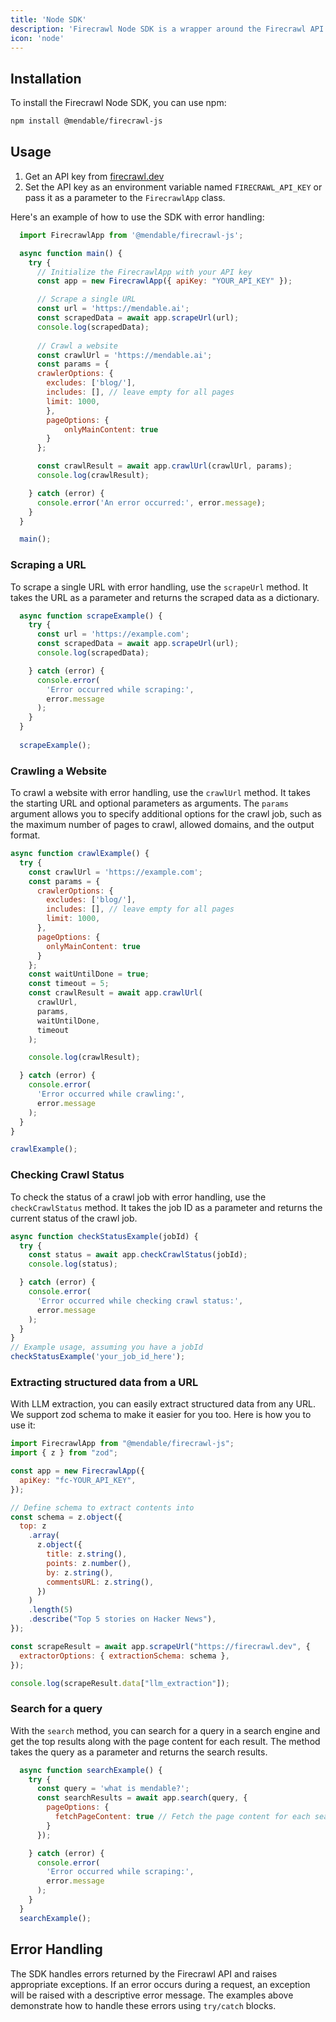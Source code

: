 ```yaml
---
title: 'Node SDK'
description: 'Firecrawl Node SDK is a wrapper around the Firecrawl API to help you easily turn websites into markdown.'
icon: 'node'
---
```


## Installation

To install the Firecrawl Node SDK, you can use npm:

```bash
npm install @mendable/firecrawl-js
```

## Usage

1. Get an API key from [firecrawl.dev](https://firecrawl.dev)
2. Set the API key as an environment variable named `FIRECRAWL_API_KEY` or pass it as a parameter to the `FirecrawlApp` class.


Here's an example of how to use the SDK with error handling:

```js
  import FirecrawlApp from '@mendable/firecrawl-js';

  async function main() {
    try {
      // Initialize the FirecrawlApp with your API key
      const app = new FirecrawlApp({ apiKey: "YOUR_API_KEY" });

      // Scrape a single URL
      const url = 'https://mendable.ai';
      const scrapedData = await app.scrapeUrl(url);
      console.log(scrapedData);
      
      // Crawl a website
      const crawlUrl = 'https://mendable.ai';
      const params = {
      crawlerOptions: {
        excludes: ['blog/'],
        includes: [], // leave empty for all pages 
        limit: 1000,
        },
        pageOptions: {
            onlyMainContent: true
        }
      };

      const crawlResult = await app.crawlUrl(crawlUrl, params);
      console.log(crawlResult);

    } catch (error) {
      console.error('An error occurred:', error.message);
    }
  }

  main();
```

### Scraping a URL

To scrape a single URL with error handling, use the `scrapeUrl` method. It takes the URL as a parameter and returns the scraped data as a dictionary.

```js
  async function scrapeExample() {
    try {
      const url = 'https://example.com';
      const scrapedData = await app.scrapeUrl(url);
      console.log(scrapedData);

    } catch (error) {
      console.error(
        'Error occurred while scraping:',
        error.message
      );
    }
  }
  
  scrapeExample();
```


### Crawling a Website

To crawl a website with error handling, use the `crawlUrl` method. It takes the starting URL and optional parameters as arguments. The `params` argument allows you to specify additional options for the crawl job, such as the maximum number of pages to crawl, allowed domains, and the output format.

```js
async function crawlExample() {
  try {
    const crawlUrl = 'https://example.com';
    const params = {
      crawlerOptions: {
        excludes: ['blog/'],
        includes: [], // leave empty for all pages
        limit: 1000,
      },
      pageOptions: {
        onlyMainContent: true
      }
    };
    const waitUntilDone = true;
    const timeout = 5;
    const crawlResult = await app.crawlUrl(
      crawlUrl,
      params,
      waitUntilDone,
      timeout
    );

    console.log(crawlResult);

  } catch (error) {
    console.error(
      'Error occurred while crawling:',
      error.message
    );
  }
}

crawlExample();
```


### Checking Crawl Status

To check the status of a crawl job with error handling, use the `checkCrawlStatus` method. It takes the job ID as a parameter and returns the current status of the crawl job.

```js
async function checkStatusExample(jobId) {
  try {
    const status = await app.checkCrawlStatus(jobId);
    console.log(status);

  } catch (error) {
    console.error(
      'Error occurred while checking crawl status:',
      error.message
    );
  }
}
// Example usage, assuming you have a jobId
checkStatusExample('your_job_id_here');
```

### Extracting structured data from a URL

With LLM extraction, you can easily extract structured data from any URL. We support zod schema to make it easier for you too. Here is how you to use it:
 
```js
import FirecrawlApp from "@mendable/firecrawl-js";
import { z } from "zod";

const app = new FirecrawlApp({
  apiKey: "fc-YOUR_API_KEY",
});

// Define schema to extract contents into
const schema = z.object({
  top: z
    .array(
      z.object({
        title: z.string(),
        points: z.number(),
        by: z.string(),
        commentsURL: z.string(),
      })
    )
    .length(5)
    .describe("Top 5 stories on Hacker News"),
});

const scrapeResult = await app.scrapeUrl("https://firecrawl.dev", {
  extractorOptions: { extractionSchema: schema },
});

console.log(scrapeResult.data["llm_extraction"]);
```

### Search for a query

With the `search` method, you can search for a query in a search engine and get the top results along with the page content for each result. The method takes the query as a parameter and returns the search results.

```js
  async function searchExample() {
    try {
      const query = 'what is mendable?';
      const searchResults = await app.search(query, {
        pageOptions: {
          fetchPageContent: true // Fetch the page content for each search result
        }
      });

    } catch (error) {
      console.error(
        'Error occurred while scraping:',
        error.message
      );
    }
  }
  searchExample();
```


## Error Handling

The SDK handles errors returned by the Firecrawl API and raises appropriate exceptions. If an error occurs during a request, an exception will be raised with a descriptive error message. The examples above demonstrate how to handle these errors using `try/catch` blocks.